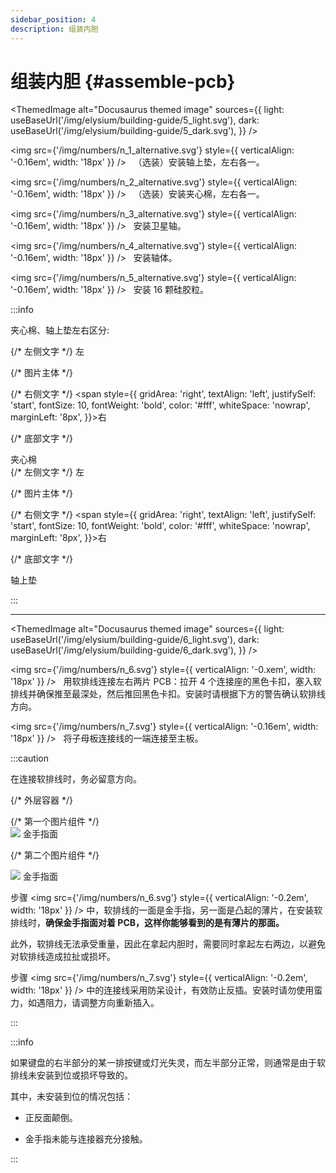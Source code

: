 ```yaml
---
sidebar_position: 4
description: 组装内胆
---
```



# 组装内胆 {#assemble-pcb}

<ThemedImage
  alt="Docusaurus themed image"
  sources={{
    light: useBaseUrl('/img/elysium/building-guide/5_light.svg'),
    dark: useBaseUrl('/img/elysium/building-guide/5_dark.svg'),
  }}
/>

<img src={'/img/numbers/n_1_alternative.svg'} style={{ verticalAlign: '-0.16em', width: '18px' }} /> &nbsp; （选装）安装轴上垫，左右各一。

<img src={'/img/numbers/n_2_alternative.svg'} style={{ verticalAlign: '-0.16em', width: '18px' }} /> &nbsp; （选装）安装夹心棉，左右各一。

<img src={'/img/numbers/n_3_alternative.svg'} style={{ verticalAlign: '-0.16em', width: '18px' }} /> &nbsp; 安装卫星轴。

<img src={'/img/numbers/n_4_alternative.svg'} style={{ verticalAlign: '-0.16em', width: '18px' }} /> &nbsp; 安装轴体。

<img src={'/img/numbers/n_5_alternative.svg'} style={{ verticalAlign: '-0.16em', width: '18px' }} /> &nbsp; 安装 16 颗硅胶粒。

:::info

夹心棉、轴上垫左右区分:

<div className="responsive-image-grid" style={{ 
  display: 'grid',
  gridTemplateAreas: `"left main right" "bottom bottom bottom"`,
  alignItems: 'center',
  gap: '4px 12px', // 纵向间隔 横向间隔
  margin: '20px 0',
  gridTemplateColumns: '1fr auto 1fr', // 关键修改点
  width: '100%', // 确保grid容器占满父级宽度
}}>
  {/* 左侧文字 */}
  <span style={{ 
    gridArea: 'left',
    textAlign: 'right',
    justifySelf: 'end',
    fontSize: 10,
    fontWeight: 'bold',
    color: '#fff',
    whiteSpace: 'nowrap',
    marginRight: '8px',
  }}>左</span>

  {/* 图片主体 */}
  <div className="responsive-image-container" style={{ gridArea: 'main', position: 'relative',  width: '600px', justifySelf: 'center'}}>
    <ThemedImage
    alt="Docusaurus themed image"
    sources={{
    light: useBaseUrl('/img/elysium/building-guide/5_info_1.svg'),
    dark: useBaseUrl('/img/elysium/building-guide/5_info_1_dark.svg'),
  }}
/>
  </div>

  {/* 右侧文字 */}
  <span style={{ 
    gridArea: 'right',
    textAlign: 'left',
    justifySelf: 'start',
    fontSize: 10,
    fontWeight: 'bold',
    color: '#fff',
    whiteSpace: 'nowrap',
    marginLeft: '8px',
  }}>右</span>

  {/* 底部文字 */}
  <div style={{ 
    gridArea: 'bottom',
    textAlign: 'center',
    fontSize: 10,
    fontWeight: 'bold',
    color: '#fff',
    marginTop: '4px',
  }}>
    <Icon icon="fa-solid fa-caret-up" /> 夹心棉
  </div>
</div>

<div className="responsive-grid-container" style={{ 
  display: 'grid',
  gridTemplateAreas: `"left main right" "bottom bottom bottom"`,
  alignItems: 'center',
  gap: '4px 12px', // 纵向间隔 横向间隔
  margin: '20px 0',
  gridTemplateColumns: '1fr auto 1fr', // 关键修改点
  width: '100%', // 确保grid容器占满父级宽度
}}>
  {/* 左侧文字 */}
  <span style={{ 
    gridArea: 'left',
    textAlign: 'right',
    justifySelf: 'end',
    fontSize: 10,
    fontWeight: 'bold',
    color: '#fff',
    whiteSpace: 'nowrap',
    marginRight: '8px',
  }}>左</span>

  {/* 图片主体 */}
  <div className="responsive-image-container" style={{ gridArea: 'main', position: 'relative',  width: '600px', justifySelf: 'center'}}>
    <ThemedImage
    alt="Docusaurus themed image"
    sources={{
    light: useBaseUrl('/img/elysium/building-guide/5_info_2.svg'),
    dark: useBaseUrl('/img/elysium/building-guide/5_info_2_dark.svg'),
  }}
/>
  </div>

  {/* 右侧文字 */}
  <span style={{ 
    gridArea: 'right',
    textAlign: 'left',
    justifySelf: 'start',
    fontSize: 10,
    fontWeight: 'bold',
    color: '#fff',
    whiteSpace: 'nowrap',
    marginLeft: '8px',
  }}>右</span>

  {/* 底部文字 */}
  <div style={{ 
    gridArea: 'bottom',
    textAlign: 'center',
    fontSize: 10,
    fontWeight: 'bold',
    color: '#fff',
    marginTop: '4px',
  }}>
    <Icon icon="fa-solid fa-caret-up" /> 轴上垫
  </div>
</div>


:::

---

<ThemedImage
  alt="Docusaurus themed image"
  sources={{
    light: useBaseUrl('/img/elysium/building-guide/6_light.svg'),
    dark: useBaseUrl('/img/elysium/building-guide/6_dark.svg'),
  }}
/>

<img src={'/img/numbers/n_6.svg'} style={{ verticalAlign: '-0.xem', width: '18px' }} /> &nbsp; 用软排线连接左右两片 PCB：拉开 4 个连接座的黑色卡扣，塞入软排线并确保推至最深处，然后推回黑色卡扣。安装时请根据下方的警告确认软排线方向。

<img src={'/img/numbers/n_7.svg'} style={{ verticalAlign: '-0.16em', width: '18px' }} /> &nbsp; 将子母板连接线的一端连接至主板。

:::caution

在连接软排线时，务必留意方向。

{/* 外层容器 */}
<div style={{ 
  display: 'flex',
  gap: '60px', // 图片间距
  flexWrap: 'wrap', // 允许在小屏幕换行
}}>
  {/* 第一个图片组件 */}
  <div style={{ 
    display: 'flex',
    flexDirection: 'column',
    alignItems: 'center',
    width: 'fit-content' 
  }}>
    <img 
      src={'/img/elysium/building-guide/fpc-1-top.svg'} 
      style={{ width: '125px' }} 
    />
      <span style={{ 
    textAlign: 'center', // 文字居中
    width: '100%', // 继承图片宽度
    marginTop: '8px', // 与图片间距
    fontSize: '10px',
    fontWeight: 'bold',
    color:'#fff'
  }}>
      <Icon icon="fa-solid fa-caret-up" /> 金手指面
    </span>
  </div>

  {/* 第二个图片组件 */}
  <div style={{ 
    display: 'flex',
    flexDirection: 'column',
    alignItems: 'center',
    width: 'fit-content' 
  }}>
    <img 
      src={'/img/elysium/building-guide/fpc-2-top.svg'} 
      style={{ width: '100px', transform: 'translateY(67px)',}} 
    />
      <span style={{ 
    textAlign: 'center', // 文字居中
    width: '100%', // 继承图片宽度
    marginTop: '8px', // 与图片间距
    fontSize: '10px',
    fontWeight: 'bold',
    transform: 'translateY(67px)',
    color:'#fff'
  }}>
      <Icon icon="fa-solid fa-caret-up" /> 金手指面
    </span>
  </div>
</div>


步骤 <img src={'/img/numbers/n_6.svg'} style={{ verticalAlign: '-0.2em', width: '18px' }} /> 中，软排线的一面是金手指，另一面是凸起的薄片，在安装软排线时，**确保金手指面对着 PCB，这样你能够看到的是有薄片的那面。**

此外，软排线无法承受重量，因此在拿起内胆时，需要同时拿起左右两边，以避免对软排线造成拉扯或损坏。

步骤 <img src={'/img/numbers/n_7.svg'} style={{ verticalAlign: '-0.2em', width: '18px' }} /> 中的连接线采用防呆设计，有效防止反插。安装时请勿使用蛮力，如遇阻力，请调整方向重新插入。

:::

:::info

如果键盘的右半部分的某一排按键或灯光失灵，而左半部分正常，则通常是由于软排线未安装到位或损坏导致的。

其中，未安装到位的情况包括：

* 正反面颠倒。

* 金手指未能与连接器充分接触。

:::